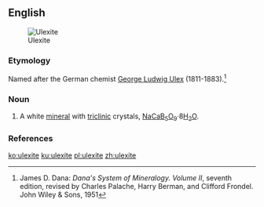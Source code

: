 ==English==
[[Image:Ulexite w-clay and realgar Hydrous sodium calcium borate Boron Kern County California 1866.jpg|thumb|Ulexite]]

===Etymology===

Named after the German chemist [[w:George Ludwig Ulex|George Ludwig Ulex]] (1811-1883).<ref>James D. Dana: ''Dana's System of Mineralogy. Volume II'', seventh edition, revised by Charles Palache, Harry Berman, and Clifford Frondel. John Wiley & Sons, 1951</ref>

===Noun===
{{en-noun}}

# {{context|mineralogy|lang=en}} A white [[mineral]] with [[triclinic]] crystals, [[sodium|Na]][[calcium|Ca]][[boron|B]]<sub>5</sub>[[oxygen|O]]<sub>9</sub></sub>·8[[water|H<sub>2</sub>O]].

===References===
<references/>

[[ko:ulexite]]
[[ku:ulexite]]
[[pl:ulexite]]
[[zh:ulexite]]